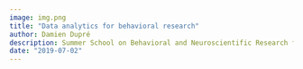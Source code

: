 ```yaml
---
image: img.png
title: "Data analytics for behavioral research"
author: Damien Dupré
description: Summer School on Behavioral and Neuroscientific Research for Economics, Finance and Accounting (ECMCRC 2019)
date: "2019-07-02"
---
```

